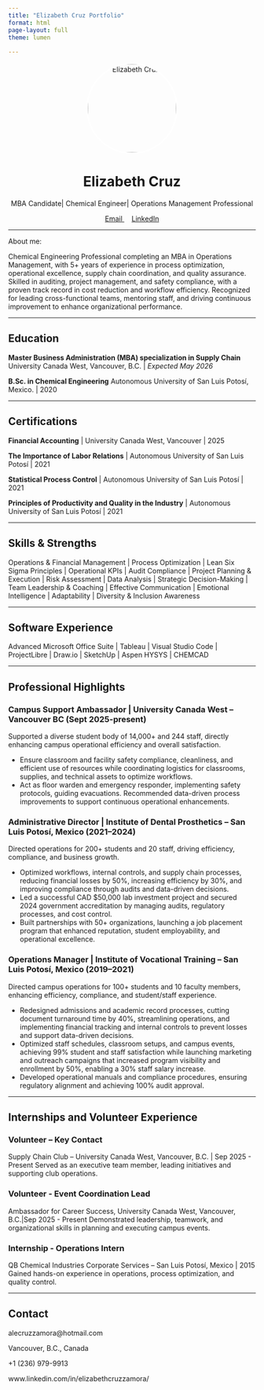```yaml
---
title: "Elizabeth Cruz Portfolio"
format: html
page-layout: full
theme: lumen
  
---
```


<link rel="stylesheet" href="https://cdn.jsdelivr.net/npm/bootstrap-icons@1.10.5/font/bootstrap-icons.css">

<div style="text-align: center;">
  <img src="images/foto.jpg" alt="Elizabeth Cruz" style="width: 180px; height: 180px; border-radius: 50%; object-fit: cover; border: 3px solid #fff;" />
</div>

<h1 class="hero-name" style="text-align: center;">Elizabeth Cruz</h1>
<p class="hero-role" style="text-align: center;">MBA Candidate| Chemical Engineer| Operations Management Professional </p>

<div style="text-align: center; margin-bottom: 10px;">
  <a href="mailto:alecruzzamora@hotmail.com" style="margin-right: 15px;">
    <i class="bi bi-envelope-at"></i> Email
  </a>
  <a href="https://linkedin.com/in/elizabethcruzzamora/" target="_blank">
    <i class="bi bi-linkedin"></i> LinkedIn
  </a>
</div>

***
About me:

Chemical Engineering Professional completing an MBA in Operations Management, with 5+ years of experience in process optimization, operational excellence, supply chain coordination, and quality assurance. Skilled in auditing, project management, and safety compliance, with a proven track record in cost reduction and workflow efficiency. Recognized for leading cross-functional teams, mentoring staff, and driving continuous improvement to enhance organizational performance.

***

## <i class="bi bi-mortarboard-fill"></i> **Education**

**Master Business Administration (MBA) specialization in Supply Chain** University Canada West, Vancouver, B.C. | _Expected May 2026_

**B.Sc. in Chemical Engineering** Autonomous University of San Luis Potosí, Mexico. | 2020

***

## <i class="bi bi-lightbulb-fill"></i> **Certifications**

**Financial Accounting** | University Canada West, Vancouver | 2025

**The Importance of Labor Relations** | Autonomous University of San Luis Potosí | 2021

**Statistical Process Control** | Autonomous University of San Luis Potosí | 2021

**Principles of Productivity and Quality in the Industry** | Autonomous University of San Luis Potosí | 2021

***


## <i class="bi bi-chat-dots-fill"></i> **Skills & Strengths**
Operations & Financial Management | Process Optimization | Lean Six Sigma Principles | Operational KPIs | Audit Compliance | Project Planning & Execution | Risk Assessment | Data Analysis | Strategic Decision-Making | Team Leadership & Coaching | Effective Communication | Emotional Intelligence | Adaptability | Diversity & Inclusion Awareness 

***


## <i class="bi bi-gear-fill"></i> **Software Experience**
Advanced Microsoft Office Suite | Tableau | Visual Studio Code | ProjectLibre | Draw.io | SketchUp | Aspen HYSYS | CHEMCAD


***

## <i class="bi bi-briefcase-fill"></i> Professional Highlights

### Campus Support Ambassador | University Canada West – Vancouver BC                                                          (Sept 2025-present)  
Supported a diverse student body of 14,000+ and 244 staff, directly enhancing campus operational efficiency and overall satisfaction.

- Ensure classroom and facility safety compliance, cleanliness, and efficient use of resources while coordinating logistics for classrooms, supplies, and technical assets to optimize workflows.
- Act as floor warden and emergency responder, implementing safety protocols, guiding evacuations. Recommended data-driven process improvements to support continuous operational enhancements.


### Administrative Director | Institute of Dental Prosthetics – San Luis Potosí, Mexico (2021–2024) 
Directed operations for 200+ students and 20 staff, driving efficiency, compliance, and business growth.

- Optimized workflows, internal controls, and supply chain processes, reducing financial losses by 50%, increasing efficiency by 30%, and improving compliance through audits and data-driven decisions.
- Led a successful CAD $50,000 lab investment project and secured 2024 government accreditation by managing audits, regulatory processes, and cost control.
- Built partnerships with 50+ organizations, launching a job placement program that enhanced reputation, student employability, and operational excellence.
 
### Operations Manager | Institute of Vocational Training – San Luis Potosí, Mexico (2019–2021)  
Directed campus operations for 100+ students and 10 faculty members, enhancing efficiency, compliance, and student/staff experience.

- Redesigned admissions and academic record processes, cutting document turnaround time by 40%, streamlining operations, and implementing financial tracking and internal controls to prevent losses and support data-driven decisions.
- Optimized staff schedules, classroom setups, and campus events, achieving 99% student and staff satisfaction while launching marketing and outreach campaigns that increased program visibility and enrollment by 50%, enabling a 30% staff salary increase.
- Developed operational manuals and compliance procedures, ensuring regulatory alignment and achieving 100% audit approval.


***


## <i class="bi bi-people-fill"></i> **Internships and Volunteer Experience**
### Volunteer – Key Contact ### 
Supply Chain Club – University Canada West, Vancouver, B.C. | Sep 2025 - Present
Served as an executive team member, leading initiatives and supporting club operations.

### Volunteer - Event Coordination Lead ###
Ambassador for Career Success, University Canada West, Vancouver, B.C.|Sep 2025 - Present 
Demonstrated leadership, teamwork, and organizational skills in planning and executing campus events.

### Internship - Operations Intern ###
QB Chemical Industries Corporate Services – San Luis Potosí, Mexico | 2015
Gained hands-on experience in operations, process optimization, and quality control.


***

## <i class="bi bi-telephone-fill"></i> **Contact**

<i class="bi bi-envelope-at"></i> alecruzzamora@hotmail.com 

<i class="bi bi-pin-map-fill"></i> Vancouver, B.C., Canada 

<i class="bi bi-phone-vibrate"></i> +1 (236) 979-9913 

<i class="bi bi-linkedin"></i> www.linkedin.com/in/elizabethcruzzamora/
